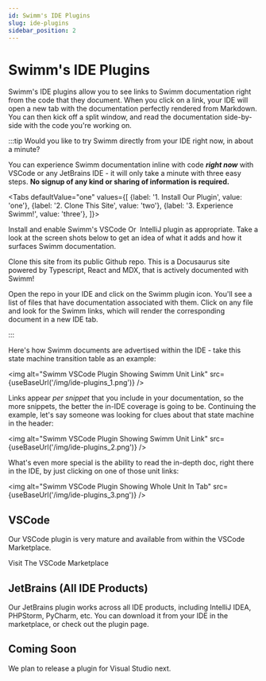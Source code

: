 ```yaml
---
id: Swimm's IDE Plugins
slug: ide-plugins
sidebar_position: 2
---
```


# Swimm's IDE Plugins

Swimm's IDE plugins allow you to see links to Swimm documentation right from
the code that they document. When you click on a link, your IDE will open a 
new tab with the documentation perfectly rendered from Markdown. You can then
kick off a split window, and read the documentation side-by-side with the 
code you're working on. 

:::tip Would you like to try Swimm directly from your IDE right now, in about a minute?

You can experience Swimm documentation inline with code ***right now*** with VSCode or 
any JetBrains IDE - it will only take a minute with three easy steps. **No signup of
any kind or sharing of information is required.**

<Tabs
    defaultValue="one"
    values={[
        {label: '1. Install Our Plugin', value: 'one'},
        {label: '2. Clone This Site', value: 'two'},
        {label: '3. Experience Swimm!', value: 'three'},
    ]}>
    <TabItem value="one">
        <p>Install and enable Swimm's <Link href="https://marketplace.visualstudio.com/items?itemName=Swimm.swimm">VSCode</Link>&nbsp;Or&nbsp;
        <Link href="https://plugins.jetbrains.com/plugin/17201-swimm">IntelliJ</Link> plugin as appropriate. 
        Take a look at the screen shots below to get an idea of what it adds and how it surfaces Swimm documentation.</p>
    </TabItem>
    <TabItem value="two">
        <p>Clone this site from its <Link href="https://github.com/swimmio/docs.swimm.io">public Github repo</Link>. This
        is a Docusaurus site powered by Typescript, React and MDX, that is actively documented with Swimm!</p>
    </TabItem>
    <TabItem value="three">
        <p>Open the repo in your IDE and click on the Swimm plugin icon. You'll see a list of files that have documentation 
        associated with them. Click on any file and look for the Swimm links, which will render the corresponding document 
        in a new IDE tab.</p>
    </TabItem>
</Tabs>
:::

Here's how Swimm documents are advertised within the IDE - take this state
machine transition table as an example:

<img alt="Swimm VSCode Plugin Showing Swimm Unit Link" src={useBaseUrl('/img/ide-plugins_1.png')} />

Links appear *per snippet* that you include in your documentation, so the more
snippets, the better the in-IDE coverage is going to be. Continuing the example,
let's say someone was looking for clues about that state machine in the header:

<img alt="Swimm VSCode Plugin Showing Swimm Unit Link" src={useBaseUrl('/img/ide-plugins_2.png')} />

What's even more special is the ability to read the in-depth doc, right there in
the IDE, by just clicking on one of those unit links:

<img alt="Swimm VSCode Plugin Showing Whole Unit In Tab" src={useBaseUrl('/img/ide-plugins_3.png')} />

## VSCode

Our VSCode plugin is very mature and available from within the VSCode Marketplace.

<Link href="https://marketplace.visualstudio.com/items?itemName=Swimm.swimm">Visit The VSCode Marketplace</Link>

## JetBrains (All IDE Products)

Our JetBrains plugin works across all IDE products, including IntelliJ IDEA, 
PHPStorm, PyCharm, etc. You can download it from your IDE in the marketplace, 
or <Link href="https://plugins.jetbrains.com/plugin/17201-swimm"> check out the plugin page</Link>.

## Coming Soon

We plan to release a plugin for Visual Studio next. 